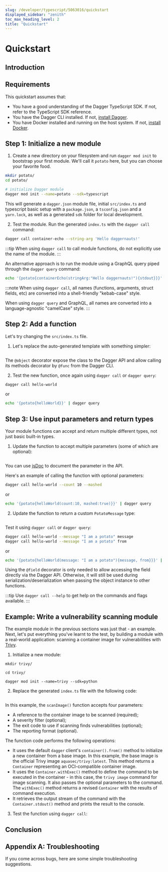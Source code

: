 ```yaml
---
slug: /developer/typescript/5063016/quickstart
displayed_sidebar: "zenith"
toc_max_heading_level: 2
title: "Quickstart"
---
```



# Quickstart

<PartialExperimentalDocs />

## Introduction

<PartialDeveloperQuickstartIntroduction />

## Requirements

This quickstart assumes that:

<!-- TODO(TomChv): How to add a link to the TypeScript reference? -->
- You have a good understanding of the Dagger TypeScript SDK. If not, refer to the TypeScript SDK reference.
- You have the Dagger CLI installed. If not, [install Dagger](../../user/329058-install.mdx).
- You have Docker installed and running on the host system. If not, [install Docker](https://docs.docker.com/engine/install/).

## Step 1: Initialize a new module

1. Create a new directory on your filesystem and run `dagger mod init` to bootstrap your first module. We'll call it `potato` here, but you can choose your favorite food.

```sh
mkdir potato/
cd potato/

# initialize Dagger module
dagger mod init --name=potato --sdk=typescript
```

This will generate a `dagger.json` module file, initial `src/index.ts` and typescript basic setup with a `package.json`, a `tsconfig.json` and a `yarn.lock`, as well as a generated `sdk` folder for local development.

2. Test the module. Run the generated `index.ts` with the `dagger call` command:

```sh
dagger call container-echo --string-arg 'Hello daggernauts!'
```

:::tip
When using `dagger call` to call module functions, do not explicitly use the name of the module.
:::

An alternative approach is to run the module using a GraphQL query piped through the `dagger query` command:

```sh
echo '{potato{containerEcho(stringArg:"Hello daggernauts!"){stdout}}}' | dagger query
```

:::note
When using `dagger call`, all names (functions, arguments, struct fields, etc) are converted into a shell-friendly "kebab-case" style.

When using `dagger query` and GraphQL, all names are converted into a language-agnostic "camelCase" style.
:::

## Step 2: Add a function

Let's try changing the `src/index.ts` file.

1. Let's replace the auto-generated template with something simpler:

```typescript file=./snippets/quickstart/step2/index.ts
```

The `@object` decorator expose the class to the Dagger API and allow calling its methods decorator by `@func` from the Dagger CLI.

2. Test the new function, once again using `dagger call` or `dagger query`:

```sh
dagger call hello-world
```

or

```sh
echo '{potato{helloWorld}}' | dagger query
```

## Step 3: Use input parameters and return types

Your module functions can accept and return multiple different types, not just basic built-in types.

1. Update the function to accept multiple parameters (some of which are optional):

```typescript file=./snippets/quickstart/step3a/index.ts
```

You can use [jsDoc](https://jsdoc.app/) to document the parameter in the API.

Here's an example of calling the function with optional parameters:

```sh
dagger call hello-world --count 10 --mashed
```

or

```sh
echo '{potato{helloWorld(count:10, mashed:true)}}' | dagger query
```

2. Update the function to return a custom `PotatoMessage` type:

```typescript file=./snippets/quickstart/step3b/index.ts
```

Test it using `dagger call` or `dagger query`:

```sh
dagger call hello-world --message "I am a potato" message
dagger call hello-world --message "I am a potato" from
```

or

```sh
echo '{potato{helloWorld(message: "I am a potato"){message, from}}}' | dagger query
```

Using the `@field` decorator is only needed to allow accessing the field directly via the Dagger API. Otherwise, it will still be used during serialization/deserialization when passing the object instance to other functions.

:::tip
Use `dagger call --help` to get help on the commands and flags available.
:::

## Example: Write a vulnerability scanning module

The example module in the previous sections was just that - an example. Next, let's put everything you've learnt to the test, by building a module with a real-world application: scanning a container image for vulnerabilities with [Trivy](https://trivy.dev/).

1. Initialize a new module:

```shell
mkdir trivy/

cd trivy/

dagger mod init --name=trivy --sdk=python
```

2. Replace the generated `index.ts` file with the following code:

```typescript file=./snippets/quickstart/trivy/index.ts
```

In this example, the `scanImage()` function accepts four parameters:
  - A reference to the container image to be scanned (required);
  - A severity filter (optional);
  - The exit code to use if scanning finds vulnerabilities (optional);
  - The reporting format (optional).

The function code performs the following operations:
  - It uses the default `dagger` client's `container().from()` method to initialize a new container from a base image. In this example, the base image is the official Trivy image `aquasec/trivy:latest`. This method returns a `Container` representing an OCI-compatible container image.
  - It uses the `Container.withExec()` method to define the command to be executed in the container - in this case, the `trivy image` command for image scanning. It also passes the optional parameters to the command. The `withExec()` method returns a revised `Container` with the results of command execution.
  - It retrieves the output stream of the command with the `Container.stdout()` method and prints the result to the console.

3. Test the function using `dagger call`:

<PartialDeveloperQuickstartTrivyTest />

## Conclusion

<PartialDeveloperQuickstartConclusion />

## Appendix A: Troubleshooting

If you come across bugs, here are some simple troubleshooting suggestions.

<PartialDeveloperTroubleshooting />